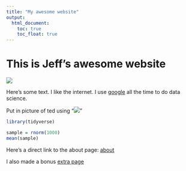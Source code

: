 ```yaml
---
title: "My awesome website"
output: 
  html_document:
    toc: true
    toc_float: true
---
```


# This is Jeff's awesome website

![](https://media.giphy.com/media/drXGoW1iudhKw/giphy.gif)

Here's some text. I like the internet. I use [google](https://www.google.com/) all the time to do data science.


Put in picture of ted using "![](images/ted.jpg)"

```r
library(tidyverse)

sample = rnorm(1000)
mean(sample)
```

Here's a direct link to the about page: [about](about.html)

I also made a bonus [extra page](extra_page.html)


